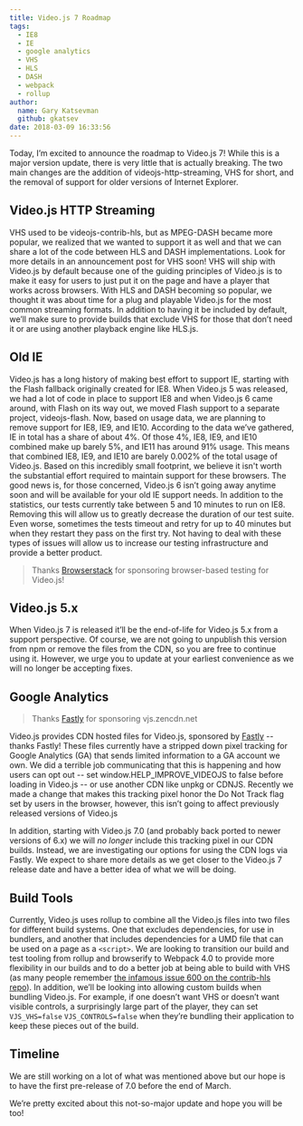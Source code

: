 ```yaml
---
title: Video.js 7 Roadmap
tags:
  - IE8
  - IE
  - google analytics
  - VHS
  - HLS
  - DASH
  - webpack
  - rollup
author:
  name: Gary Katsevman
  github: gkatsev
date: 2018-03-09 16:33:56
---
```



<BlogImage filename="blog/video-js-7-roadmap/woodland-road-falling-leaf-natural-38537.jpeg" />

Today, I’m excited to announce the roadmap to Video.js 7! While this is a major version update, there is very little that is actually breaking. The two main changes are the addition of videojs-http-streaming, VHS for short, and the removal of support for older versions of Internet Explorer.

<BlogImage alt="VJS 7" filename="blog/video-js-7-roadmap/vjs 7 small.png" presentationWidth={141} />

## Video.js HTTP Streaming

<BlogImage filename="blog/video-js-7-roadmap/VHS small.png" presentationWidth={149} />

VHS used to be videojs-contrib-hls, but as MPEG-DASH became more popular, we realized that we wanted to support it as well and that we can share a lot of the code between HLS and DASH implementations. Look for more details in an announcement post for VHS soon!
VHS will ship with Video.js by default because one of the guiding principles of Video.js is to make it easy for users to just put it on the page and have a player that works across browsers. With HLS and DASH becoming so popular, we thought it was about time for a plug and playable Video.js for the most common streaming formats.
In addition to having it be included by default, we’ll make sure to provide builds that exclude VHS for those that don’t need it or are using another playback engine like HLS.js.

## Old IE

<BlogImage alt="IE8" filename="blog/video-js-7-roadmap/IE8 small.png" presentationWidth={64} />

Video.js has a long history of making best effort to support IE, starting with the Flash fallback originally created for IE8. When Video.js 5 was released, we had a lot of code in place to support IE8 and when Video.js 6 came around, with Flash on its way out, we moved Flash support to a separate project, videojs-flash. Now, based on usage data, we are planning to remove support for IE8, IE9, and IE10.
According to the data we’ve gathered, IE in total has a share of about 4%. Of those 4%, IE8, IE9, and IE10 combined make up barely 5%, and IE11 has around 91% usage. This means that combined IE8, IE9, and IE10 are barely 0.002% of the total usage of Video.js. Based on this incredibly small footprint, we believe it isn't worth the substantial effort required to maintain support for these browsers. The good news is, for those concerned, Video.js 6 isn’t going away anytime soon and will be available for your old IE support needs.
In addition to the statistics, our tests currently take between 5 and 10 minutes to run on IE8. Removing this will allow us to greatly decrease the duration of our test suite. Even worse, sometimes the tests timeout and retry for up to 40 minutes but when they restart they pass on the first try. Not having to deal with these types of issues will allow us to increase our testing infrastructure and provide a better product.

> <BlogImage filename="blog/video-js-7-roadmap/browserstack logo small.png" presentationWidth={200} />

> Thanks [Browserstack](https://www.browserstack.com/) for sponsoring browser-based testing for Video.js!

## Video.js 5.x

When Video.js 7 is released it’ll be the end-of-life for Video.js 5.x from a support perspective. Of course, we are not going to unpublish this version from npm or remove the files from the CDN, so you are free to continue using it. However, we urge you to update at your earliest convenience as we will no longer be accepting fixes.

## Google Analytics

> <BlogImage filename="blog/video-js-7-roadmap/fastly small.png" presentationWidth={149} />

> Thanks [Fastly](https://www.fastly.com/) for sponsoring vjs.zencdn.net

Video.js provides CDN hosted files for Video.js, sponsored by [Fastly](https://www.fastly.com/) -- thanks Fastly! These files currently have a stripped down pixel tracking for Google Analytics (GA) that sends limited information to a GA account we own. We did a terrible job communicating that this is happening and how users can opt out -- set window.HELP_IMPROVE_VIDEOJS to false before loading in Video.js -- or use another CDN like unpkg or CDNJS. Recently we made a change that makes this tracking pixel honor the Do Not Track flag set by users in the browser, however, this isn’t going to affect previously released versions of Video.js
<BlogImage filename="blog/video-js-7-roadmap/remove GA.png" presentationWidth={128} />

In addition, starting with Video.js 7.0 (and probably back ported to newer versions of 6.x) we will *no longer* include this tracking pixel in our CDN builds. Instead, we are investigating our options for using the CDN logs via Fastly. We expect to share more details as we get closer to the Video.js 7 release date and have a better idea of what we will be doing.

## Build Tools

<BlogImage filename="blog/video-js-7-roadmap/rollup to webpack.png" presentationWidth={461} />

Currently, Video.js uses rollup to combine all the Video.js files into two files for different build systems. One that excludes dependencies, for use in bundlers, and another that includes dependencies for a UMD file that can be used on a page as a `<script>`. We are looking to transition our build and test tooling from rollup and browserify to Webpack 4.0 to provide more flexibility in our builds and to do a better job at being able to build with VHS (as many people remember [the infamous issue 600 on the contrib-hls repo](https://github.com/videojs/videojs-contrib-hls/issues/600)).
In addition, we’ll be looking into allowing custom builds when bundling Video.js. For example, if one doesn’t want VHS or doesn’t want visible controls, a surprisingly large part of the player, they can set `VJS_VHS=false` `VJS_CONTROLS=false` when they’re bundling their application to keep these pieces out of the build.

## Timeline

We are still working on a lot of what was mentioned above but our hope is to have the first pre-release of 7.0 before the end of March.

We’re pretty excited about this not-so-major update and hope you will be too!
